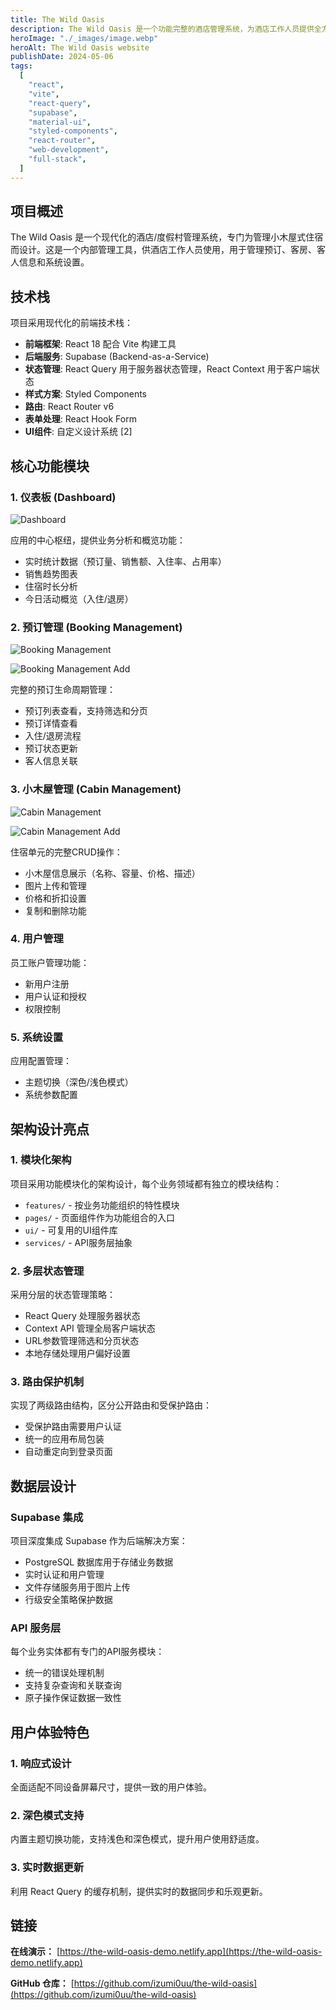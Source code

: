 ```yaml
---
title: The Wild Oasis
description: The Wild Oasis 是一个功能完整的酒店管理系统，为酒店工作人员提供全方位的运营管理解决方案。项目采用现代 React 生态系统构建，实现了从客房管理到客户服务的完整业务流程。
heroImage: "./_images/image.webp"
heroAlt: The Wild Oasis website
publishDate: 2024-05-06
tags:
  [
    "react",
    "vite",
    "react-query",
    "supabase",
    "material-ui",
    "styled-components",
    "react-router",
    "web-development",
    "full-stack",
  ]
---
```


## 项目概述

The Wild Oasis 是一个现代化的酒店/度假村管理系统，专门为管理小木屋式住宿而设计。这是一个内部管理工具，供酒店工作人员使用，用于管理预订、客房、客人信息和系统设置。

## 技术栈

项目采用现代化的前端技术栈：

- **前端框架**: React 18 配合 Vite 构建工具
- **后端服务**: Supabase (Backend-as-a-Service)
- **状态管理**: React Query 用于服务器状态管理，React Context 用于客户端状态
- **样式方案**: Styled Components
- **路由**: React Router v6
- **表单处理**: React Hook Form
- **UI组件**: 自定义设计系统 [2]

## 核心功能模块

### 1. 仪表板 (Dashboard)

![Dashboard](./_images/dashboard.webp)

应用的中心枢纽，提供业务分析和概览功能：

- 实时统计数据（预订量、销售额、入住率、占用率）
- 销售趋势图表
- 住宿时长分析
- 今日活动概览（入住/退房）

### 2. 预订管理 (Booking Management)

![Booking Management](./_images/booking-management.webp)

![Booking Management Add](./_images/booking-management-add.webp)

完整的预订生命周期管理：

- 预订列表查看，支持筛选和分页
- 预订详情查看
- 入住/退房流程
- 预订状态更新
- 客人信息关联

### 3. 小木屋管理 (Cabin Management)

![Cabin Management](./_images/cabin-management.webp)

![Cabin Management Add](./_images/cabin-management-add.webp)

住宿单元的完整CRUD操作：

- 小木屋信息展示（名称、容量、价格、描述）
- 图片上传和管理
- 价格和折扣设置
- 复制和删除功能

### 4. 用户管理

员工账户管理功能：

- 新用户注册
- 用户认证和授权
- 权限控制

### 5. 系统设置

应用配置管理：

- 主题切换（深色/浅色模式）
- 系统参数配置

## 架构设计亮点

### 1. 模块化架构

项目采用功能模块化的架构设计，每个业务领域都有独立的模块结构：

- `features/` - 按业务功能组织的特性模块
- `pages/` - 页面组件作为功能组合的入口
- `ui/` - 可复用的UI组件库
- `services/` - API服务层抽象

### 2. 多层状态管理

采用分层的状态管理策略：

- React Query 处理服务器状态
- Context API 管理全局客户端状态
- URL参数管理筛选和分页状态
- 本地存储处理用户偏好设置

### 3. 路由保护机制

实现了两级路由结构，区分公开路由和受保护路由：

- 受保护路由需要用户认证
- 统一的应用布局包装
- 自动重定向到登录页面

## 数据层设计

### Supabase 集成

项目深度集成 Supabase 作为后端解决方案：

- PostgreSQL 数据库用于存储业务数据
- 实时认证和用户管理
- 文件存储服务用于图片上传
- 行级安全策略保护数据

### API 服务层

每个业务实体都有专门的API服务模块：

- 统一的错误处理机制
- 支持复杂查询和关联查询
- 原子操作保证数据一致性

## 用户体验特色

### 1. 响应式设计

全面适配不同设备屏幕尺寸，提供一致的用户体验。

### 2. 深色模式支持

内置主题切换功能，支持浅色和深色模式，提升用户使用舒适度。

### 3. 实时数据更新

利用 React Query 的缓存机制，提供实时的数据同步和乐观更新。

## 链接

**在线演示：** [https://the-wild-oasis-demo.netlify.app](https://the-wild-oasis-demo.netlify.app)

**GitHub 仓库：** [https://github.com/izumi0uu/the-wild-oasis](https://github.com/izumi0uu/the-wild-oasis)
